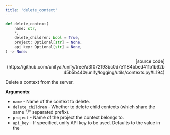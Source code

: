```yaml
---
title: 'delete_context'
---
```


```python
def delete_context(
    name: str,
    *,
    delete_children: bool = True,
    project: Optional[str] = None,
    api_key: Optional[str] = None,
) -> None:
```

<p align="right">[source code](https://github.com/unifyai/unify/tree/a3f072193bc0d7e1184bbed411b1b62b45b5b440/unify/logging/utils/contexts.py#L194)</p>

Delete a context from the server.

**Arguments**:

- `name` - Name of the context to delete.
- `delete_children` - Whether to delete child contexts (which share the same "/" separated prefix).
- `project` - Name of the project the context belongs to.
- `api_key` - If specified, unify API key to be used. Defaults to the value in the